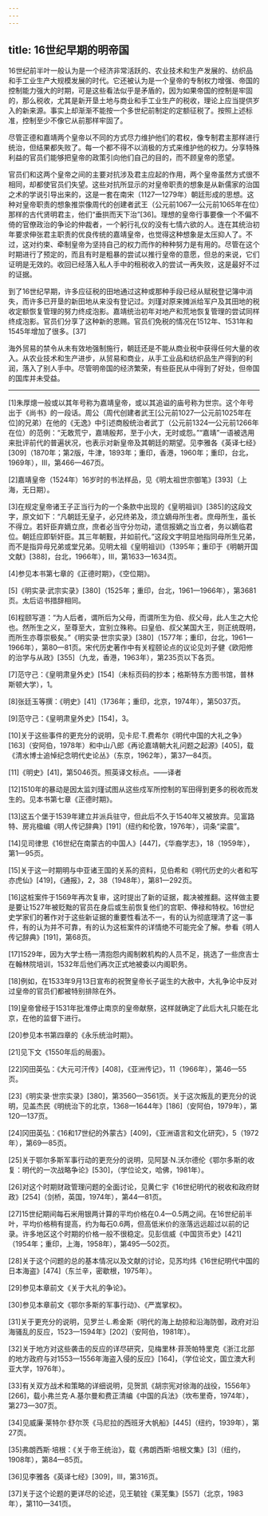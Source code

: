 ```yaml
---
---
---
```

title: 16世纪早期的明帝国
---



16世纪前半叶一般认为是一个经济非常活跃的、农业技术和生产发展的、纺织品和手工业生产大规模发展的时代。它还被认为是一个皇帝的专制权力增强、帝国的控制能力强大的时期，可是这些看法似乎是矛盾的，因为如果帝国的控制是牢固的，那么税收，尤其是新开垦土地与商业和手工业生产的税收，理论上应当提供岁入的新来源。事实上却渐渐不能按一个多世纪前制定的定额征税了。按照上述标准，控制至少不像它从前那样牢固了。

尽管正德和嘉靖两个皇帝以不同的方式尽力维护他们的君权，像专制君主那样进行统治，但结果都失败了。每一个都不得不以消极的方式来维护他的权力。分享特殊利益的官员们能够把皇帝的政策引向他们自己的目的，而不顾皇帝的愿望。

官员们和这两个皇帝之间的主要对抗涉及君主应起的作用，两个皇帝虽然方式很不相同，却都使官员们失望。这些对抗所显示的对皇帝职责的想象是从新儒家的治国之术的学说引导出来的，这是一套在南宋（1127—1279年）朝廷形成的思想。这种对皇帝职责的想象推崇像周代的创建者武王（公元前1067—公元前1065年在位）那样的古代贤明君主，他们“垂拱而天下治”[36]。理想的皇帝行事要像一个不偏不倚的官僚政治的争论的仲裁者，一个躬行礼仪的没有七情六欲的人。连在其统治初年要求伸张君主职责的优良传统的嘉靖皇帝，也觉得这种想象是太压抑人了。不过，这对约束、牵制皇帝为坚持自己的权力而作的种种努力是有用的。尽管在这个时期进行了预定的，而且有时是粗暴的尝试以推行皇帝的意愿，但总的来说，它们证明是无效的。收回已经落入私人手中的租税收入的尝试一再失败，这是最好不过的证据。

到了16世纪早期，许多应征税的田地通过这种或那种手段已经从赋税登记簿中消失，而许多已开垦的新田地从来没有登记过。刘瑾对原来摊派给军户及其田地的税收定额恢复管理的努力终成泡影。嘉靖统治初年对地产和荒地恢复管理的尝试同样终成泡影。官员们分享了这种新的恩赐。官员们免税的情况在1512年、1531年和1545年增加了很多。[37]

海外贸易的禁令从未有效地强制施行，朝廷还是不能从商业税中获得任何大量的收入。从农业技术和生产进步，从贸易和商业，从手工业品和纺织品生产得到的利润，落入了别人手中。尽管明帝国的经济繁荣，有些臣民从中得到了好处，但帝国的国库并未受益。



***



[1]朱厚熜一般或以其年号称为嘉靖皇帝，或以其追谥的庙号称为世宗。这个年号出于《尚书》的一段话。周公（周代创建者武王[公元前1027—公元前1025年在位]的兄弟）在他的《无逸》中引述商殷统治者武丁（公元前1324—公元前1266年在位）的范例：“无敢荒宁，嘉靖殷邦，至于小大，无时或怨。”“嘉靖”一语被选用来批评前代的普遍状况，也表示对新皇帝及其朝廷的期望。见李雅各《英译七经》[309]（1870年；第2版，牛津，1893年；重印，香港，1960年；重印，台北，1969年），Ⅲ，第466—467页。

[2]嘉靖皇帝（1524年）16岁时的书法样品，见《明太祖世宗御笔》[393]（上海，无日期）。

[3]在规定皇帝诸王子正当行为的一个条款中出现的《皇明祖训》[385]的这段文字，原文如下：“凡朝廷无皇子，必兄终弟及，须立嫡母所生者。庶母所生，虽长不得立。若奸臣弃嫡立庶，庶者必当守分勿动，遣信报嫡之当立者，务以嫡临君位。朝廷应即斩奸臣。其三年朝觐，并如前代。”这段文字明显地指同母所生兄弟，而不是指异母兄弟或堂兄弟。见明太祖《皇明祖训》（1395年；重印于《明朝开国文献》[388]，台北，1966年），Ⅲ，第1633—1634页。

[4]参见本书第七章的《正德时期》，《空位期》。

[5]《明实录·武宗实录》[380]（1525年；重印，台北，1961—1966年），第3681页。太后诏书措辞相同。

[6]程颐写道：“为人后者，谓所后为父母，而谓所生为伯、叔父母，此人生之大伦也。然所生之义，至尊至大，宜别立殊称。曰皇伯、叔父某国大王，则正统既明，而所生亦尊崇极矣。”《明实录·世宗实录》[380]（1577年；重印，台北，1961—1966年），第80—81页。宋代历史著作中有关程颐论点的议论见刘子健《欧阳修的治学与从政》[355]（九龙，香港，1963年），第235页以下各页。

[7]范守己：《皇明肃皇外史》[154]（未标页码的抄本；格斯特东方图书馆，普林斯顿大学），1。

[8]张廷玉等撰：《明史》[41]（1736年；重印，北京，1974年），第5037页。

[9]范守己：《皇明肃皇外史》[154]，3。

[10]关于这些事件的更充分的说明，见卡尼·T.费希尔《明代中国的大礼之争》[163]（安阿伯，1978年）和中山八郎《再论嘉靖朝大礼问题之起源》[405]，载《清水博士追悼纪念明代史论丛》（东京，1962年），第37—84页。

[11]《明史》[41]，第5046页。照英译文标点。——译者

[12]1510年的暴动是因太监刘瑾试图从这些戍军所控制的军田得到更多的税收而发生的。见本书第七章《正德时期》。

[13]这五个堡于1539年建立并派兵驻守，但此后不久于1540年又被放弃。见富路特、房兆楹编《明人传记辞典》[191]（纽约和伦敦，1976年），词条“梁震”。

[14]见司律思《16世纪在南蒙古的中国人》[447]，《华裔学志》，18（1959年），第1—95页。

[15]关于这一时期明与中亚诸王国的关系的资料，见伯希和《明代历史的火者和写亦虎仙》[419]，《通报》，2，38（1948年），第81—292页。

[16]这桩案件于1569年再次复审，这时提出了新的证据，裁决被推翻。这样做主要是要让1527年被贬黜的官员在身后或生前恢复他们的宫职、俸禄和特权。16世纪史学家们的著作对于这些新证据的重要性看法不一，有的认为彻底理清了这一事件，有的认为并不可靠，有的认为这桩案件的详情绝不可能完全了解。参看《明人传记辞典》[191]，第68页。

[17]1529年，因为大学士杨一清抱怨内阁制敕机构的人员不足，挑选了一些庶吉士在翰林院培训，1532年后他们再次正式地被委以内阁职务。

[18]例如，在1533年9月13日宣布的祝贺皇帝长子诞生的大赦中，大礼争论中反对过皇帝的官员们都被特别排除在外。

[19]皇帝曾经于1531年批准停止南京的皇帝献祭，这样就确定了此后大礼只能在北京，在他的监督下进行。

[20]参见本书第四章的《永乐统治时期》。

[21]见下文《1550年后的局面》。

[22]冈田英弘：《大元可汗传》[408]，《亚洲传记》，11（1966年），第46—55页。

[23]《明实录·世宗实录》[380]，第3560—3561页。关于这次叛乱的更充分的说明，见盖杰民《明统治下的北京，1368—1644年》[186]（安阿伯，1979年），第120—137页。

[24]冈田英弘：《16和17世纪的外蒙古》[409]，《亚洲语言和文化研究》，5（1972年），第69—85页。

[25]关于鄂尔多斯军事行动的更充分的说明，见阿瑟·N.沃尔德伦《鄂尔多斯的收复：明代的一次战略争论》[530]，（学位论文，哈佛，1981年）。

[26]对这个时期财政管理问题的全面讨论，见黄仁宇《16世纪明代的税收和政府财政》[254]（剑桥，英国，1974年），第44—81页。

[27]15世纪期间每石米用银两计算的平均价格在0.4—0.5两之间。在16世纪前半叶，平均价格稍有提高，约为每石0.6两，但高低米价的涨落远远超过以前的记录。许多地区这个时期的价格一般不很稳定。见彭信威《中国货币史》[421]（1954年；重印，上海，1958年），第495—502页。

[28]关于这个问题的总的基本情况以及文献的讨论，见苏均炜《16世纪明代中国的日本海盗》[474]（东兰辛，密歇根，1975年）。

[29]参见本章前文《关于大礼的争论》。

[30]参见本章前文《鄂尔多斯的军事行动》、《严嵩掌权》。

[31]关于更充分的说明，见罗兰·L.希金斯《明代的海上劫掠和沿海防御，政府对沿海骚乱的反应，1523—1594年》[202]（安阿伯，1981年）。

[32]关于地方对这些袭击的反应的详尽研究，见梅里林·菲茨帕特里克《浙江北部的地方政府与对1553—1556年海盗入侵的反应》[164]，（学位论文，国立澳大利亚大学，1976年）。

[33]有关双方战术和策略的详细说明，见贺凯《胡宗宪对徐海的战役，1556年》[266]，载小弗兰克·A.基尔曼和费正清编《中国的兵法》（坎布里奇，1974年），第273—307页。

[34]见威廉·莱特尔·舒尔茨《马尼拉的西班牙大帆船》[445]（纽约，1939年），第27页。

[35]弗朗西斯·培根：《关于帝王统治》，载《弗朗西斯·培根文集》[3]（纽约，1908年），第84—85页。

[36]见李雅各《英译七经》[309]，Ⅲ，第316页。

[37]关于这个论题的更详尽的论述，见王毓铨《莱芜集》[557]（北京，1983年），第110—341页。